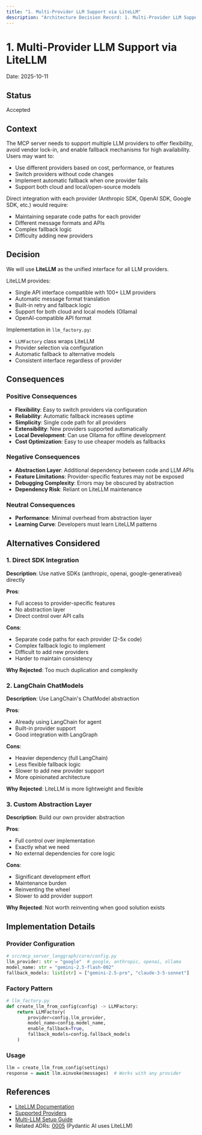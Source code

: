 ```yaml
---
title: "1. Multi-Provider LLM Support via LiteLLM"
description: "Architecture Decision Record: 1. Multi-Provider LLM Support via LiteLLM"
---
```


# 1. Multi-Provider LLM Support via LiteLLM

Date: 2025-10-11

## Status

Accepted

## Context

The MCP server needs to support multiple LLM providers to offer flexibility, avoid vendor lock-in, and enable fallback mechanisms for high availability. Users may want to:

- Use different providers based on cost, performance, or features
- Switch providers without code changes
- Implement automatic fallback when one provider fails
- Support both cloud and local/open-source models

Direct integration with each provider (Anthropic SDK, OpenAI SDK, Google SDK, etc.) would require:
- Maintaining separate code paths for each provider
- Different message formats and APIs
- Complex fallback logic
- Difficulty adding new providers

## Decision

We will use **LiteLLM** as the unified interface for all LLM providers.

LiteLLM provides:
- Single API interface compatible with 100+ LLM providers
- Automatic message format translation
- Built-in retry and fallback logic
- Support for both cloud and local models (Ollama)
- OpenAI-compatible API format

Implementation in `llm_factory.py`:
- `LLMFactory` class wraps LiteLLM
- Provider selection via configuration
- Automatic fallback to alternative models
- Consistent interface regardless of provider

## Consequences

### Positive Consequences

- **Flexibility**: Easy to switch providers via configuration
- **Reliability**: Automatic fallback increases uptime
- **Simplicity**: Single code path for all providers
- **Extensibility**: New providers supported automatically
- **Local Development**: Can use Ollama for offline development
- **Cost Optimization**: Easy to use cheaper models as fallbacks

### Negative Consequences

- **Abstraction Layer**: Additional dependency between code and LLM APIs
- **Feature Limitations**: Provider-specific features may not be exposed
- **Debugging Complexity**: Errors may be obscured by abstraction
- **Dependency Risk**: Reliant on LiteLLM maintenance

### Neutral Consequences

- **Performance**: Minimal overhead from abstraction layer
- **Learning Curve**: Developers must learn LiteLLM patterns

## Alternatives Considered

### 1. Direct SDK Integration

**Description**: Use native SDKs (anthropic, openai, google-generativeai) directly

**Pros**:
- Full access to provider-specific features
- No abstraction layer
- Direct control over API calls

**Cons**:
- Separate code paths for each provider (2-5x code)
- Complex fallback logic to implement
- Difficult to add new providers
- Harder to maintain consistency

**Why Rejected**: Too much duplication and complexity

### 2. LangChain ChatModels

**Description**: Use LangChain's ChatModel abstraction

**Pros**:
- Already using LangChain for agent
- Built-in provider support
- Good integration with LangGraph

**Cons**:
- Heavier dependency (full LangChain)
- Less flexible fallback logic
- Slower to add new provider support
- More opinionated architecture

**Why Rejected**: LiteLLM is more lightweight and flexible

### 3. Custom Abstraction Layer

**Description**: Build our own provider abstraction

**Pros**:
- Full control over implementation
- Exactly what we need
- No external dependencies for core logic

**Cons**:
- Significant development effort
- Maintenance burden
- Reinventing the wheel
- Slower to add provider support

**Why Rejected**: Not worth reinventing when good solution exists

## Implementation Details

### Provider Configuration

```python
# src/mcp_server_langgraph/core/config.py
llm_provider: str = "google"  # google, anthropic, openai, ollama
model_name: str = "gemini-2.5-flash-002"
fallback_models: list[str] = ["gemini-2.5-pro", "claude-3-5-sonnet"]
```

### Factory Pattern

```python
# llm_factory.py
def create_llm_from_config(config) -> LLMFactory:
    return LLMFactory(
        provider=config.llm_provider,
        model_name=config.model_name,
        enable_fallback=True,
        fallback_models=config.fallback_models
    )
```

### Usage

```python
llm = create_llm_from_config(settings)
response = await llm.ainvoke(messages)  # Works with any provider
```

## References

- [LiteLLM Documentation](https://docs.litellm.ai/)
- [Supported Providers](https://docs.litellm.ai/docs/providers)
- [Multi-LLM Setup Guide](/guides/multi-llm-setup)
- Related ADRs: [0005](/architecture/adr-0005-pydantic-ai-integration) (Pydantic AI uses LiteLLM)
